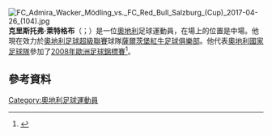 [[File:FC_Admira_Wacker_Mödling_vs._FC_Red_Bull_Salzburg_(Cup)_2017-04-26_(104).jpg|thumb]]
{{blpsources|time=2015-05-18T10:00:12+00:00}}
{{expand|time=2015-05-18T10:00:12+00:00}}
'''克里斯托弗·萊特格布'''（{{lang-de|Christoph Leitgeb}}；{{bd|1985年|4月14日}}）是一位[[奧地利|奧地利]]足球運動員，在場上的位置是中場。他現在效力於[[奧地利足球超級聯賽|奧地利足球超級聯賽]]球隊[[薩爾茨堡紅牛足球俱樂部|薩爾茨堡紅牛足球俱樂部]]。他代表[[奧地利國家足球隊|奧地利國家足球隊]]參加了[[2008年歐洲足球錦標賽|2008年歐洲足球錦標賽]]<ref name="nftstat">{{NFT player|pid=14535|Christoph Leitgeb}}</ref>。

==參考資料==
{{reflist}}

{{2008年歐洲足球錦標賽奧地利參賽名單}}

{{DEFAULTSORT: Leitgeb, Christoph}}
[[Category:奧地利足球運動員|Category:奧地利足球運動員]]